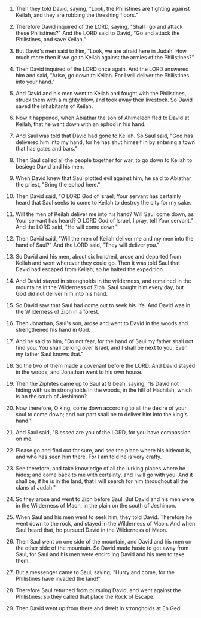 
1. Then they told David, saying, "Look, the Philistines are fighting against Keilah, and they are robbing the threshing floors."

2. Therefore David inquired of the LORD, saying, "Shall I go and attack these Philistines?" And the LORD said to David, "Go and attack the Philistines, and save Keilah."

3. But David's men said to him, "Look, we are afraid here in Judah. How much more then if we go to Keilah against the armies of the Philistines?"

4. Then David inquired of the LORD once again. And the LORD answered him and said, "Arise, go down to Keilah. For I will deliver the Philistines into your hand."

5. And David and his men went to Keilah and fought with the Philistines, struck them with a mighty blow, and took away their livestock. So David saved the inhabitants of Keilah.

6. Now it happened, when Abiathar the son of Ahimelech fled to David at Keilah, that he went down with an ephod in his hand.

7. And Saul was told that David had gone to Keilah. So Saul said, "God has delivered him into my hand, for he has shut himself in by entering a town that has gates and bars."

8. Then Saul called all the people together for war, to go down to Keilah to besiege David and his men.

9. When David knew that Saul plotted evil against him, he said to Abiathar the priest, "Bring the ephod here."

10. Then David said, "O LORD God of Israel, Your servant has certainly heard that Saul seeks to come to Keilah to destroy the city for my sake.

11. Will the men of Keilah deliver me into his hand? Will Saul come down, as Your servant has heard? O LORD God of Israel, I pray, tell Your servant." And the LORD said, "He will come down."

12. Then David said, "Will the men of Keilah deliver me and my men into the hand of Saul?" And the LORD said, "They will deliver you."

13. So David and his men, about six hundred, arose and departed from Keilah and went wherever they could go. Then it was told Saul that David had escaped from Keilah; so he halted the expedition.

14. And David stayed in strongholds in the wilderness, and remained in the mountains in the Wilderness of Ziph. Saul sought him every day, but God did not deliver him into his hand.

15. So David saw that Saul had come out to seek his life. And David was in the Wilderness of Ziph in a forest.

16. Then Jonathan, Saul's son, arose and went to David in the woods and strengthened his hand in God.

17. And he said to him, "Do not fear, for the hand of Saul my father shall not find you. You shall be king over Israel, and I shall be next to you. Even my father Saul knows that."

18. So the two of them made a covenant before the LORD. And David stayed in the woods, and Jonathan went to his own house.

19. Then the Ziphites came up to Saul at Gibeah, saying, "Is David not hiding with us in strongholds in the woods, in the hill of Hachilah, which is on the south of Jeshimon?

20. Now therefore, O king, come down according to all the desire of your soul to come down; and our part shall be to deliver him into the king's hand."

21. And Saul said, "Blessed are you of the LORD, for you have compassion on me.

22. Please go and find out for sure, and see the place where his hideout is, and who has seen him there. For I am told he is very crafty.

23. See therefore, and take knowledge of all the lurking places where he hides; and come back to me with certainty, and I will go with you. And it shall be, if he is in the land, that I will search for him throughout all the clans of Judah."

24. So they arose and went to Ziph before Saul. But David and his men were in the Wilderness of Maon, in the plain on the south of Jeshimon.

25. When Saul and his men went to seek him, they told David. Therefore he went down to the rock, and stayed in the Wilderness of Maon. And when Saul heard that, he pursued David in the Wilderness of Maon.

26. Then Saul went on one side of the mountain, and David and his men on the other side of the mountain. So David made haste to get away from Saul, for Saul and his men were encircling David and his men to take them.

27. But a messenger came to Saul, saying, "Hurry and come, for the Philistines have invaded the land!"

28. Therefore Saul returned from pursuing David, and went against the Philistines; so they called that place the Rock of Escape.

29. Then David went up from there and dwelt in strongholds at En Gedi.


